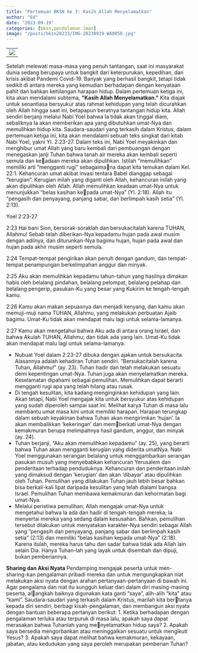 ```yaml
---
title: "Pertemuan BKSN ke 3: Kasih Allah Menyelamatkan"
author: "Ed"
date: "2023-09-19"
categories: [bksn,pendalaman iman]
image: "/posts/bksn20233/IMG-20230919-WA0050.jpg"
---
```


|                                               |
|-----------------------------------------------|
| ![](/posts/bksn20233/IMG-20230919-WA0027.jpg) |

Setelah melewati masa-masa yang
penuh tantangan, saat ini masyarakat dunia sedang berupaya untuk
bangkit dari keterpurukan, kepedihan, dan krisis akibat Pandemi
Covid-19. Banyak yang berhasil bangkit, tetapi tidak sedikit di antara
mereka yang kemudian berhadapan dengan kenyataan pahit dan bahkan
kehilangan harapan hidup.
Dalam pertemuan ketiga ini, kita akan mendalami subtema,
**\"Kasih Allah Menyelamatkan.\"** Kita diajak untuk senantiasa bersyukur
atas rahmat kehidupan yang telah dicurahkan oleh Allah hingga saat
ini, betapapun beratnya tantangan hidup kita. Allah sendiri berjanji
melalui Nabi Yoel bahwa Ia tidak akan tinggal diam, sebaliknya Ia akan
memberikan apa yang dibutuhkan umat-Nya dan memulihkan hidup
kita.
Saudara-saudari yang terkasih dalam Kristus, dalam pertemuan 
ketiga ini, kita akan mendalami sebuah teks singkat dari kitab Nabi Yoel, 
yakni Yl. 2:23-27. Dalam teks ini, Nabi Yoel meyakinkan dan menghibur
umat Allah yang baru kembali dari pembuangan dengan menegaskan 
janji Tuhan bahwa tanah air mereka akan kembali seperti semula dan keadaan mereka akan dipulihkan.
Istilah “memulihkan” memiliki arti “mengganti rugi” sebagaimana dapat kita temukan dalam Kel. 22:1. Kehancuran umat akibat invasi
tentara Babel dianggap sebagai “kerugian”. Kerugian inilah yang diganti
oleh Allah, kehancuran inilah yang akan dipulihkan oleh Allah. Allah
memulihkan keadaan umat-Nya untuk menunjukkan “belas kasihan kepada umat-Nya” (Yl. 2:18). Allah itu “pengasih dan penyayang, panjang
sabar, dan berlimpah kasih setia” (Yl. 2:13).

Yoel 2:23-27 

2:23 Hai bani Sion, bersorak-soraklah dan bersukacitalah karena 
TUHAN, Allahmu! Sebab telah diberikan-Nya kepadamu hujan pada
awal musim dengan adilnya, dan diturunkan-Nya bagimu hujan, hujan 
pada awal dan hujan pada akhir musim seperti semula. 

2:24 Tempat-tempat
pengirikan akan penuh dengan gandum, dan tempat-tempat penampungan berkelimpahan anggur dan minyak. 

2:25 Aku akan memulihkan kepadamu tahun-tahun yang hasilnya dimakan habis oleh belalang pindahan, 
belalang pelompat, belalang pelahap dan belalang pengerip, pasukan-Ku 
yang besar yang Kukirim ke tengah-tengah kamu. 

2:26 Kamu akan makan 
sepuasnya dan menjadi kenyang, dan kamu akan memuji-muji nama TUHAN, Allahmu, yang melakukan perbuatan Ajaib bagimu. Umat-Ku tidak
akan mendapat malu lagi untuk selama-lamanya. 

2:27 Kamu akan mengetahui bahwa Aku ada di antara orang Israel, dan bahwa Akulah TUHAN,
Allahmu; dan tidak ada yang lain. Umat-Ku tidak akan mendapat malu
lagi untuk selama-lamanya.

- Nubuat Yoel dalam 2:23-27 dibuka dengan ajakan untuk bersukacita.
Alasannya adalah kehadiran Tuhan sendiri. “Bersukacitalah karena
Tuhan, Allahmu!” (ay. 23). Tuhan hadir dan telah melakukan sesuatu
demi kepentingan umat-Nya. Tuhan juga akan menyelamatkan mereka. Keselamatan dipahami sebagai pemulihan. Memulihkan dapat
berarti mengganti rugi apa yang telah hilang atau rusak.
-	Di tengah kesulitan, kita kadang menginginkan kehidupan yang
lain. Akan tetapi, Nabi Yoel mengajak kita untuk bersyukur atas kehidupan yang sudah diperoleh sampai saat ini. Melihat karya Tuhan
di masa lalu membantu umat masa kini untuk memiliki harapan.
Harapan terungkap dalam sebuah keyakinan bahwa Tuhan akan
mengirimkan ‘hujan’. Ia akan membalikkan ‘kekeringan’ dan memberkati umat-Nya dengan kemakmuran berupa melimpahnya hasil 
gandum, anggur, dan minyak (ay. 24).
- Tuhan berjanji, “Aku akan memulihkan kepadamu” (ay. 25), yang
berarti bahwa Tuhan akan mengganti kerugian yang diderita umatNya. Nabi Yoel menggunakan serangan belalang untuk menggambarkan serangan pasukan musuh yang menyebabkan kehancuran 
Yerusalem dan penderitaan terhadap penduduknya. Kehancuran
dan penderitaan inilah yang dimaksud dengan ‘kerugian’ dan akan 
‘dibayar’ atau dipulihkan oleh Tuhan. Pemulihan yang dilakukan
Tuhan jauh lebih besar bahkan bisa berkali-kali lipat daripada kesulitan yang telah dialami bangsa Israel. Pemulihan Tuhan membawa
kemakmuran dan kehormatan bagi umat-Nya.
- Melalui peristiwa pemulihan, Allah mengajak umat-Nya untuk mengetahui bahwa Ia ada dan hadir di tengah-tengah mereka; Ia menyertai mereka yang sedang dalam kesusahan. Bahkan, pemulihan
tersebut dilakukan untuk menyatakan karakter-Nya sendiri sebagai 
Allah yang “pengasih dan penyayang, panjang sabar dan berlimpah 
kasih setia” (2:13) dan memiliki “belas kasihan kepada umat-Nya”
(2:18). Karena itulah, mereka harus tahu dan sadar bahwa tidak ada
Allah lain selain Dia. Hanya Tuhan-lah yang layak untuk disembah
dan dipuji, bukan pemberiannya. 

**Sharing dan Aksi Nyata**
Pendamping mengajak peserta untuk men-sharing-kan pengalaman
pribadi mereka dan untuk mengungkapkan niat melakukan aksi nyata 
dengan arahan pertanyaan-pertanyaan di bawah ini. Agar pengalama
dan niat itu sungguh keluar dari dalam diri masing-masing peserta, alangkah baiknya digunakan kata ganti “saya”, alih-alih “kita” atau “kami”.
Saudara-saudari yang terkasih dalam Kristus, marilah kita bertanya kepada diri sendiri, berbagi kisah-pengalaman, dan membangun 
aksi nyata dengan bantuan beberapa pertanyan berikut:
1.	 Ketika berhadapan dengan pengalaman terluka atau terpuruk di
masa lalu, apakah saya dapat merasakan bahwa Tuhanlah yang menyelamatkan hidup saya? 
2.	 Apakah saya bersedia mengorbankan atau meninggalkan sesuatu
untuk mengikuti Yesus? 
3.	 Apakah saya dapat melihat bahwa kemakmuran, kekayaan, jabatan,
atau kedudukan yang saya peroleh merupakan pemberian Tuhan?